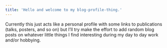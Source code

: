 ```yaml
---
title: 'Hello and welcome to my blog-profile-thing.'
---
```


Currently this just acts like a personal profile with some links to publications (talks, posters, and so on) but I'll try make the effort to add random blog posts on whatever little things I find interesting during my day to day work and/or hobbying.
